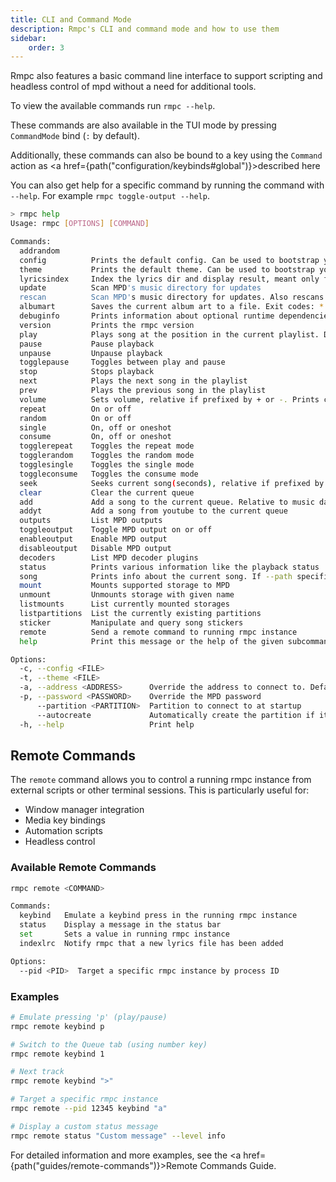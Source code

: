 ```yaml
---
title: CLI and Command Mode
description: Rmpc's CLI and command mode and how to use them
sidebar:
    order: 3
---
```



Rmpc also features a basic command line interface to support scripting and headless control of mpd without a need for additional tools.

To view the available commands run `rmpc --help`.

These commands are also available in the TUI mode by pressing `CommandMode` bind (`:` by default).

Additionally, these commands can also be bound to a key using the `Command` action as <a href={path("configuration/keybinds#global")}>described here</a>

You can also get help for a specific command by running the command with `--help`. For example `rmpc toggle-output --help`.

```bash frame=none showLineNumbers=false
> rmpc help
Usage: rmpc [OPTIONS] [COMMAND]

Commands:
  addrandom
  config          Prints the default config. Can be used to bootstrap your config file
  theme           Prints the default theme. Can be used to bootstrap your theme file
  lyricsindex     Index the lyrics dir and display result, meant only for debugging purposes
  update          Scan MPD's music directory for updates
  rescan          Scan MPD's music directory for updates. Also rescans unmodified files
  albumart        Saves the current album art to a file. Exit codes: * 0: Success * 1: Error * 2: No album art found * 3: No song playing
  debuginfo       Prints information about optional runtime dependencies
  version         Prints the rmpc version
  play            Plays song at the position in the current playlist. Defaults to current paused song
  pause           Pause playback
  unpause         Unpause playback
  togglepause     Toggles between play and pause
  stop            Stops playback
  next            Plays the next song in the playlist
  prev            Plays the previous song in the playlist
  volume          Sets volume, relative if prefixed by + or -. Prints current volume if no arguments is given
  repeat          On or off
  random          On or off
  single          On, off or oneshot
  consume         On, off or oneshot
  togglerepeat    Toggles the repeat mode
  togglerandom    Toggles the random mode
  togglesingle    Toggles the single mode
  toggleconsume   Toggles the consume mode
  seek            Seeks current song(seconds), relative if prefixed by + or -
  clear           Clear the current queue
  add             Add a song to the current queue. Relative to music database root. '/' to add all files to the queue
  addyt           Add a song from youtube to the current queue
  outputs         List MPD outputs
  toggleoutput    Toggle MPD output on or off
  enableoutput    Enable MPD output
  disableoutput   Disable MPD output
  decoders        List MPD decoder plugins
  status          Prints various information like the playback status
  song            Prints info about the current song. If --path specified, prints information about the song at the given path instead. If --path is specified multiple times, prints an array containing all the songs
  mount           Mounts supported storage to MPD
  unmount         Unmounts storage with given name
  listmounts      List currently mounted storages
  listpartitions  List the currently existing partitions
  sticker         Manipulate and query song stickers
  remote          Send a remote command to running rmpc instance
  help            Print this message or the help of the given subcommand(s)

Options:
  -c, --config <FILE>
  -t, --theme <FILE>
  -a, --address <ADDRESS>      Override the address to connect to. Defaults to value in the config file
  -p, --password <PASSWORD>    Override the MPD password
      --partition <PARTITION>  Partition to connect to at startup
      --autocreate             Automatically create the partition if it does not exist. Requires partition to be set
  -h, --help                   Print help
```

## Remote Commands

The `remote` command allows you to control a running rmpc instance from external scripts or other terminal sessions. This is particularly useful for:
- Window manager integration
- Media key bindings
- Automation scripts
- Headless control

### Available Remote Commands

```bash
rmpc remote <COMMAND>

Commands:
  keybind   Emulate a keybind press in the running rmpc instance
  status    Display a message in the status bar
  set       Sets a value in running rmpc instance
  indexlrc  Notify rmpc that a new lyrics file has been added

Options:
  --pid <PID>  Target a specific rmpc instance by process ID
```

### Examples

```bash
# Emulate pressing 'p' (play/pause)
rmpc remote keybind p

# Switch to the Queue tab (using number key)
rmpc remote keybind 1

# Next track
rmpc remote keybind ">"

# Target a specific rmpc instance
rmpc remote --pid 12345 keybind "a"

# Display a custom status message
rmpc remote status "Custom message" --level info
```

For detailed information and more examples, see the <a href={path("guides/remote-commands")}>Remote Commands Guide</a>.

